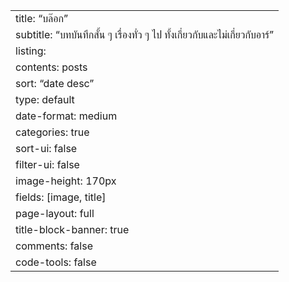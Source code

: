 ---
title: "บล๊อก"
subtitle: "บทบันทึกสั้น ๆ เรื่องทั่ว ๆ ไป ทั้งเกี่ยวกับและไม่เกี่ยวกับอาร์"
listing:
  contents: posts
  sort: "date desc"
  type: default
  date-format: medium
  categories: true
  sort-ui: false
  filter-ui: false
  image-height: 170px
  fields: [image, title]
page-layout: full
title-block-banner: true
comments: false
code-tools: false
---